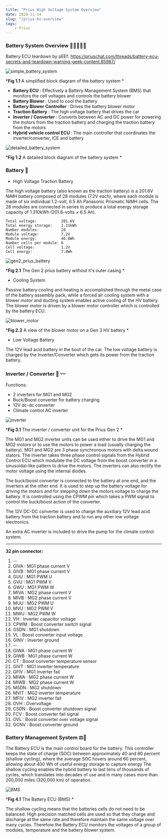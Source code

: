 ```yaml
---
title: "Prius High Voltage System Overview"
date: 2020-11-14
slug: "/prius-hv-overview"
tags:
    - Prius
---
```


### Battery System Overview 🔋🔋🔋🔋🔌

Battery ECU teardown by pEEf: https://priuschat.com/threads/battery-ecu-secrets-and-teardown-warning-geek-content.85987/

<div style={{ maxWidth: '550px', height: 'auto', margin: '0 auto' }}>

<img src="./battery_system_simple.png" alt="simple_battery_system"/>

</div>

<div style={{ textAlign: 'center' }}>

*__Fig 1.1__ A simplified block diagram of the battery system *

</div>

- **Battery ECU** : Effectively a Battery Management System (BMS) that monitors the 
    cell voltages and controls the battery blower
- **Battery Blower** : Used to cool the battery
- **Battery Blower Controller** : Drives the battery blower motor
- **Traction Battery** : The high voltage battery that drives the car
- **Inverter / Converter** : Converts between AC and DC power for powering the motors 
    from the traction battery and charging the traction battery from the motors
- **Hybrid vehicle control ECU** : The main controller that coordinates the inverter/converter, ICE and battery

<div style={{ maxWidth: '800px', height: 'auto', margin: '0 auto' }}>

<img src="./prius_batt_system.png" alt="detailed_battery_system"/>

</div>

<div style={{ textAlign: 'center' }}>

*__Fig 1.2__ A detailed block diagram of the battery system *

</div>

### Battery 🔋

- High Voltage Traction Battery

The high voltage battery (also known as the traction battery) is a 201.6V NiMH battery
composed of 28 modules (7.2V each), where each module is made of six individual 1.2-volt,
6.5 Ah Panasonic Prismatic NiMH cells. The 28 modules are connected in series to produce a total 
energy storage capacity of 1.310kWh (201.6-volts × 6.5 Ah).

    Total voltage:           201.6V
    Total energy storage:    1.31kWh
    Number modules:          28
    Module voltage:          7.2V
    Module energy:           46.8Wh
    Number cells per module: 6
    Cell voltage:            1.2V
    Cell energy:             7.8Wh

<div style={{ maxWidth: '600px', height: 'auto', margin: '0 auto' }}>

<img src="./traction.jpg" alt="gen2_prius_battery"/>

</div>

<div style={{ textAlign: 'center' }}>

*__Fig 2.1__ The Gen 2 prius battery without it's outer casing *

</div>

- Cooling System

Passive battery cooling and heating is accomplished through the metal case of the battery 
assembly pack, while a forced air cooling system with a blower motor and ducting system 
enables active cooling of the HV battery. The blower motor is driven by a blower motor
controller which is controlled by the battery ECU.

<div style={{ maxWidth: '800px', height: 'auto', margin: '0 auto' }}>

<img src="./blower.jpeg" alt="blower_motor"/>

</div>

<div style={{ textAlign: 'center' }}>

*__Fig 2.2__ A view of the blower motor on a Gen 3 HV battery *

</div>

- Low Voltage Battery

The 12V lead acid battery in the boot of the car. The low voltage battery is charged by 
the Inverter/Converter which gets its power from the traction battery.

### Inverter / Converter 🌊 〰️

Functions:

- 2 inverters for MG1 and MG2
- Buck/Boost converter for battery charging
- 12V dc-dc converter
- Climate control AC inverter

<div style={{ maxWidth: '800px', height: 'auto', margin: '0 auto' }}>

<img src="./inverter.jpg" alt="inverter"/>

</div>

<div style={{ textAlign: 'center' }}>

*__Fig 3.1__ The inverter / converter unit for the Prius Gen 2 *

</div>

The MG1 and MG2 inverter units can be used either to drive the MG1 and MG2 motors
or to use the motors to power a load (usually charging the battery). MG1 and MG2 
are 3 phase synchronous motors with delta wound stators. The inverter takes three
phase control signals from the Hybrid Control ECU which modulate the DC voltage
from the boost converter in a sinusoidal-like pattern to drive the motors. The
inverters can also rectify the motor voltage using the internal diodes.

The buck/boost converter is connected to the battery at one end, and the inverters
at the other end. It is used to step up the battery voltage for driving the motors
and for stepping down the motors voltage to charge the battery. It is controlled
using the CPWM pin which takes a PWM signal to control the buck/boost action of the
converter.

The 12V DC-DC converter is used to charge the auxiliary 12V lead acid battery from
the traction battery and to run any other low voltage electronics.

An extra AC inverter is included to drive the pump for the climate control system.

---

**32 pin connector:**

1. --
2. GIVA : MG1 phase current V
3. GIVB : MG1 phase current V
4. GUU  : MG1 PWM U
5. GVU  : MG1 PWM V
6. GWU  : MG1 PWM W
7. MIVA : MG2 phase current V
8. MIVB : MG2 phase current V
9. MUU  : MG2 PWM U
10. MVU  : MG2 PWM V
11. MWU  : MG2 PWM W
12. VH   : Inverter capacitor voltage
13. CPWM : Boost converter switch signal
14. GSDN : MG1 shutdown
15. VL   : Boost converter input voltage
16. GINV : Inverter ground
17. --
18. GIWA : MG1 phase current W
19. GIWB : MG1 phase current W
20. CT   : Boost converter temperature sensor
21. GIVT : MG1 inverter temperature
22. GFIV : MG1 inverter fail
23. MIWA : MG2 phase current W
24. MIWB : MG2 phase current W
25. MSDN : MG2 shutdown
26. MVIT : MG2 inverter temperature
27. MFIV : MG2 inverter fail
28. OVH  : Overvoltage
29. CSDN : Boost converter shutdown signal
30. FCV  : Boost converter fail signal
31. OVL  : Boost converter over voltage signal
32. GCNV : Boost converter ground

### Battery Management System ⚖️🔋

The Battery ECU is the main control board for the battery. This controller keeps the state 
of charge (SOC) between approximately 40 and 80 percent (shallow cycling), where the average 
SOC hovers around 60 percent, allowing about 400 Wh of useful energy storage to capture energy
The shallow cycling enables the hybrid battery to last tens of thousands of cycles, which 
translates into decades of use and in many cases more than 200,000 miles (320,000 km) of operation.

<div style={{ maxWidth: '800px', height: 'auto', margin: '0 auto' }}>

<img src="./BMS.jpg" alt="BMS"/>

</div>

<div style={{ textAlign: 'center' }}>

*__Fig 4.1__ The Battery ECU (BMS) *

</div>

The shallow cycling means that the batteries cells do not need to be balanced. High precision
matched cells are used so that they charge and discharge at the same rate and therefore maintain
the same voltage over many cycles. Therefore the Battery ECU monitors the voltages of a group of
modules, temperature and the battery blower system.
